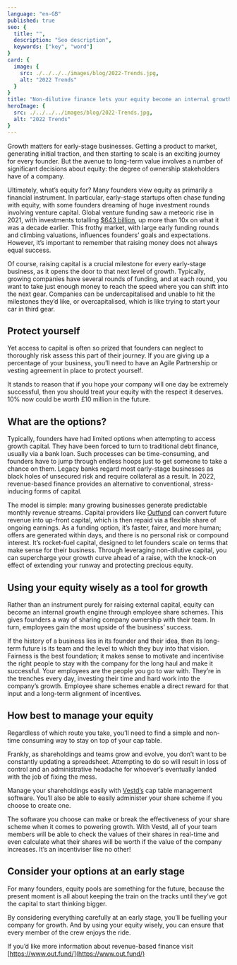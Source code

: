 ```yaml
---
language: "en-GB"
published: true
seo: {
  title: "",
  description: "Seo description",
  keywords: ["key", "word"]
}
card: {
  image: {
    src: ./../../../images/blog/2022-Trends.jpg,
    alt: "2022 Trends"
  }
}
title: "Non-dilutive finance lets your equity become an internal growth engine"
heroImage: {
  src: ./../../../images/blog/2022-Trends.jpg,
  alt: "2022 Trends"
}
---
```


Growth matters for early-stage businesses. Getting a product to market, generating initial traction, and then starting to scale is an exciting journey for every founder. But the avenue to long-term value involves a number of significant decisions about equity: the degree of ownership stakeholders have of a company. 

Ultimately, what’s equity for? Many founders view equity as primarily a financial instrument. In particular, early-stage startups often chase funding with equity, with some founders dreaming of huge investment rounds involving venture capital. Global venture funding saw a meteoric rise in 2021, with investments totalling [$643 billion](https://news.crunchbase.com/news/global-vc-funding-unicorns-2021-monthly-recap/), up more than 10x on what it was a decade earlier. This frothy market, with large early funding rounds and climbing valuations, influences founders’ goals and expectations. However, it’s important to remember that raising money does not always equal success.

Of course, raising capital is a crucial milestone for every early-stage business, as it opens the door to that next level of growth. Typically, growing companies have several rounds of funding, and at each round, you want to take just enough money to reach the speed where you can shift into the next gear. Companies can be undercapitalised and unable to hit the milestones they’d like, or overcapitalised, which is like trying to start your car in third gear. 


## Protect yourself

Yet access to capital is often so prized that founders can neglect to thoroughly risk assess this part of their journey. If you are giving up a percentage of your business, you’ll need to have an Agile Partnership or vesting agreement in place to protect yourself.

It stands to reason that if you hope your company will one day be extremely successful, then you should treat your equity with the respect it deserves. 10% now could be worth £10 million in the future.


## What are the options?

Typically, founders have had limited options when attempting to access growth capital. They have been forced to turn to traditional debt finance, usually via a bank loan. Such processes can be time-consuming, and founders have to jump through endless hoops just to get someone to take a chance on them. Legacy banks regard most early-stage businesses as black holes of unsecured risk and require collateral as a result. In 2022, revenue-based finance provides an alternative to conventional, stress-inducing forms of capital. 

The model is simple: many growing businesses generate predictable monthly revenue streams. Capital providers like [Outfund](https://www.out.fund/) can convert future revenue into up-front capital, which is then repaid via a flexible share of ongoing earnings. As a funding option, it’s faster, fairer, and more human; offers are generated within days, and there is no personal risk or compound interest. It’s rocket-fuel capital, designed to let founders scale on terms that make sense for their business. Through leveraging non-dilutive capital, you can supercharge your growth curve ahead of a raise, with the knock-on effect of extending your runway and protecting precious equity. 


## Using your equity wisely as a tool for growth

Rather than an instrument purely for raising external capital, equity can become an internal growth engine through employee share schemes. This gives founders a way of sharing company ownership with their team. In turn, employees gain the most upside of the business’ success. 

If the history of a business lies in its founder and their idea, then its long-term future is its team and the level to which they buy into that vision. Fairness is the best foundation; it makes sense to motivate and incentivise the right people to stay with the company for the long haul and make it successful. Your employees are the people you go to war with. They’re in the trenches every day, investing their time and hard work into the company’s growth. Employee share schemes enable a direct reward for that input and a long-term alignment of incentives. 

## How best to manage your equity

Regardless of which route you take, you’ll need to find a simple and non-time consuming way to stay on top of your cap table.

Frankly, as shareholdings and teams grow and evolve, you don’t want to be constantly updating a spreadsheet. Attempting to do so will result in loss of control and an administrative headache for whoever’s eventually landed with the job of fixing the mess.

Manage your shareholdings easily with [Vestd’s](https://www.vestd.com/) cap table management software. You’ll also be able to easily administer your share scheme if you choose to create one.

The software you choose can make or break the effectiveness of your share scheme when it comes to powering growth. With Vestd, all of your team members will be able to check the values of their shares in real-time and even calculate what their shares will be worth if the value of the company increases. It’s an incentiviser like no other!

## Consider your options at an early stage
For many founders, equity pools are something for the future, because the present moment is all about keeping the train on the tracks until they’ve got the capital to start thinking bigger. 

By considering everything carefully at an early stage, you’ll be fuelling your company for growth. And by using your equity wisely, you can ensure that every member of the crew enjoys the ride.

If you’d like more information about revenue-based finance visit [https://www.out.fund/](https://www.out.fund/)

